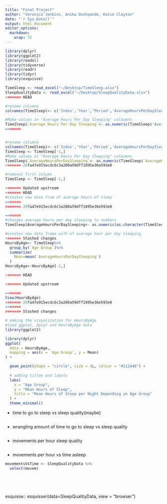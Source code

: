 ```yaml
---
title: "Final Project"
author: "Veronica Jenkins, Anika Deshpande, Katie Clayton"
date: "`r Sys.Date()`"
output: html_document
editor_options: 
  markdown: 
    wrap: 72
---
```


```r

library(dplyr)
library(ggplot2)
library(readxl)
library(tidyverse)
library(readr)
library(tidyr)
library(esquisse)

TimeSleep <- read_excel("~/Desktop/TimeSleep.xlsx")
SleepQualityData <- read_excel("~/Desktop/SleepQualityData.xlsx")
<<<<<<< HEAD
```

```r


#rename columns 
colnames(TimeSleep)<- c('Index','Year','Period','AverageHoursPerDaySleeping','Standard Error','Type of Days','Age Group','Activity','Sex')

#Make values in "Average Hours Per Day Sleeping" coloumns 
TimeSleep$`Average Hours Per Day Sleeping`<- as.numeric(TimeSleep$'AverageHoursPerDaySleeping')
=======



```

```r
#rename columns
colnames(TimeSleep)<- c('Index','Year','Period','AverageHoursPerDaySleeping','Standard Error','Type of Days','Age Group','Activity','Sex')
TimeSleep <- TimeSleep[-1,]
#Make values in "Average Hours Per Day Sleeping" coloumns 
TimeSleep$`AverageHoursPerDaySleeping`<- as.numeric(TimeSleep$`AverageHoursPerDaySleeping`)
>>>>>>> 20fa47e915ecdc6c3a200a59dff1895e36e593e0

#removes first column 
TimeSleep <- TimeSleep[-1,]

<<<<<<< Updated upstream
<<<<<<< HEAD
#creates new data fram of average hours of sleep
=======
>>>>>>> 20fa47e915ecdc6c3a200a59dff1895e36e593e0
```

```r
=======
#changes average hours per day sleeping to numbers
TimeSleep$AverageHoursPerDaySleeping<- as.numeric(as.character(TimeSleep$AverageHoursPerDaySleeping))

#creates new data frame with of average hour per day sleeping
>>>>>>> Stashed changes
HoursByAge<- TimeSleep%>%
  group_by(`Age Group`)%>%
  summarize(
    Mean=mean(`AverageHoursPerDaySleeping`)
  )
HoursByAge<-HoursByAge[-2,]

<<<<<<< HEAD

<<<<<<< Updated upstream

=======
View(HoursByAge)
>>>>>>> 20fa47e915ecdc6c3a200a59dff1895e36e593e0
=======
>>>>>>> Stashed changes
```

```r
# making the visualization for HoursByAge
#load ggplot, dplyr and HoursByAge data
library(ggplot2)

library(dplyr)
ggplot(
  data = HoursByAge,
  mapping = aes(x = `Age Group`, y = Mean)
) +

  geom_point(shape = "circle", size = 4L, colour = "#112446") +
  
  # adding titles and labels
  labs(
    x = "Age Group",
    y = "Mean Hours of Sleep",
    title = "Mean Hours of Sleep per Night Depending on Age Group"
  ) +
  theme_minimal()
```

-   time to go to sleep vs sleep quality(maybe)

```r

```

-   wrangling amount of time to go to sleep vs sleep quality

```r

```

-   movements per hour sleep quality

```r

```

-   movements per hour vs time asleep

```r
movementsVsTime <- SleepQualityData %>%
  select(movem)
  
  
  
  
```

esquisse:: esquisser(data=SleepQualityData, view = "browser")
